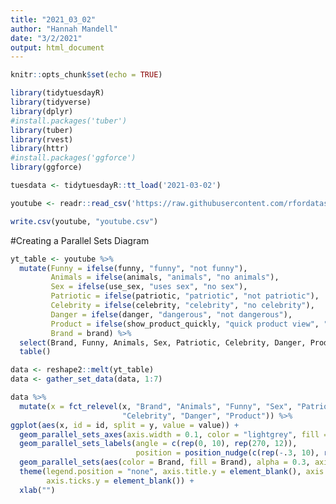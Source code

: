 ```yaml
---
title: "2021_03_02"
author: "Hannah Mandell"
date: "3/2/2021"
output: html_document
---
```


```r
knitr::opts_chunk$set(echo = TRUE)
```

```r
library(tidytuesdayR)
library(tidyverse)
library(dplyr)
#install.packages('tuber')
library(tuber)
library(rvest)
library(httr)
#install.packages('ggforce')
library(ggforce)
```

```r
tuesdata <- tidytuesdayR::tt_load('2021-03-02')
```

```r
youtube <- readr::read_csv('https://raw.githubusercontent.com/rfordatascience/tidytuesday/master/data/2021/2021-03-02/youtube.csv')
```

```r
write.csv(youtube, "youtube.csv")
```

#Creating a Parallel Sets Diagram

```r
yt_table <- youtube %>%
  mutate(Funny = ifelse(funny, "funny", "not funny"),
         Animals = ifelse(animals, "animals", "no animals"),
         Sex = ifelse(use_sex, "uses sex", "no sex"),
         Patriotic = ifelse(patriotic, "patriotic", "not patriotic"),
         Celebrity = ifelse(celebrity, "celebrity", "no celebrity"),
         Danger = ifelse(danger, "dangerous", "not dangerous"),
         Product = ifelse(show_product_quickly, "quick product view", "delayed product view"),
         Brand = brand) %>%
  select(Brand, Funny, Animals, Sex, Patriotic, Celebrity, Danger, Product) %>%
  table()

data <- reshape2::melt(yt_table)
data <- gather_set_data(data, 1:7)

data %>%
  mutate(x = fct_relevel(x, "Brand", "Animals", "Funny", "Sex", "Patriotic", 
                         "Celebrity", "Danger", "Product")) %>%
ggplot(aes(x, id = id, split = y, value = value)) +
  geom_parallel_sets_axes(axis.width = 0.1, color = "lightgrey", fill = "white") +
  geom_parallel_sets_labels(angle = c(rep(0, 10), rep(270, 12)),
                            position = position_nudge(c(rep(-.3, 10), rep(0.01, 12))) )+
  geom_parallel_sets(aes(color = Brand, fill = Brand), alpha = 0.3, axis.width = 0.1) +
  theme(legend.position = "none", axis.title.y = element_blank(), axis.text.y = element_blank(),
        axis.ticks.y = element_blank()) +
  xlab("")
```

